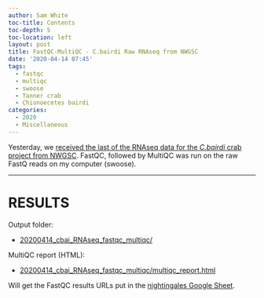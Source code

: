 ```yaml
---
author: Sam White
toc-title: Contents
toc-depth: 5
toc-location: left
layout: post
title: FastQC-MultiQC - C.bairdi Raw RNAseq from NWGSC
date: '2020-04-14 07:45'
tags:
  - fastqc
  - multiqc
  - swoose
  - Tanner crab
  - Chionoecetes bairdi
categories:
  - 2020
  - Miscellaneous
---
```

Yesterday, we [received the last of the RNAseq data for the _C.bairdi_ crab project from NWGSC](https://robertslab.github.io/sams-notebook/posts/2020/2020-04-13-Data-Received---C.bairdi-RNAseq-from-NWGSC/). FastQC, followed by MultiQC was run on the raw FastQ reads on my computer (swoose).


---

# RESULTS

Output folder:

- [20200414_cbai_RNAseq_fastqc_multiqc/](https://gannet.fish.washington.edu/Atumefaciens/20200414_cbai_RNAseq_fastqc_multiqc/)

MultiQC report (HTML):

- [20200414_cbai_RNAseq_fastqc_multiqc/multiqc_report.html](https://gannet.fish.washington.edu/Atumefaciens/20200414_cbai_RNAseq_fastqc_multiqc/multiqc_report.html)

Will get the FastQC results URLs put in the [nightingales Google Sheet](http://b.link/nightingales).

